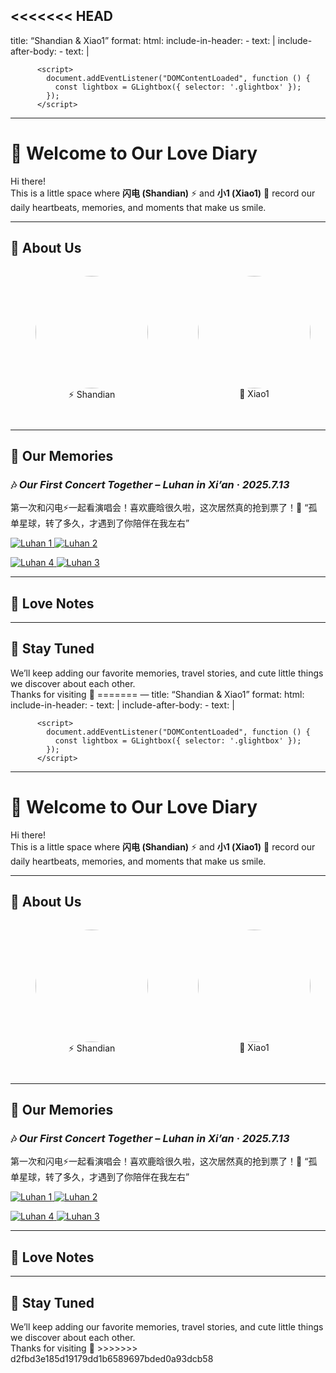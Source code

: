 <<<<<<< HEAD
---
title: "Shandian & Xiao1"
format:
  html:
    include-in-header: 
      - text: |
          <link rel="stylesheet" href="https://cdn.jsdelivr.net/npm/glightbox/dist/css/glightbox.min.css">
    include-after-body: 
      - text: |
          <script src="https://cdn.jsdelivr.net/npm/glightbox/dist/js/glightbox.min.js"></script>
          <script>
            document.addEventListener("DOMContentLoaded", function () {
              const lightbox = GLightbox({ selector: '.glightbox' });
            });
          </script>

---


# 🌟 Welcome to Our Love Diary

Hi there!  
This is a little space where **闪电 (Shandian)** ⚡ and **小1 (Xiao1)** 🌸 record our daily heartbeats, memories, and moments that make us smile.

---

## 🥰 About Us
<div style="display: flex; justify-content: space-around; margin-bottom: 2em;">
  <figure>
    <img src="images/Sky/SkySpark.jpg" width="180px" style="border-radius: 50%;" />
    <figcaption style="text-align: center;">⚡ Shandian</figcaption>
  </figure>

  <figure>
    <img src="images/Sky/Sky1.jpg" width="180px" style="border-radius: 50%;" />
    <figcaption style="text-align: center;">🌸 Xiao1</figcaption>
  </figure>
</div>

---

## 📸 Our Memories

### 🎶  *Our First Concert Together – Luhan in Xi’an · 2025.7.13*
第一次和闪电⚡一起看演唱会！喜欢鹿晗很久啦，这次居然真的抢到票了！🥳
“孤单星球，转了多久，才遇到了你陪伴在我左右”

<div class="image-row">
  <a href="images/Xi-an/luhan1.jpg" class="glightbox" data-gallery="memories">
    <img src="images/Xi-an/luhan1.jpg" alt="Luhan 1" class="horizon" />
  </a>
  <a href="images/Xi-an/luhan2.jpg" class="glightbox" data-gallery="memories">
    <img src="images/Xi-an/luhan2.jpg" alt="Luhan 2" class="vertical" />
  </a>
</div>

<div class="image-row">
  <a href="images/Xi-an/luhan4.jpg" class="glightbox" data-gallery="memories">
    <img src="images/Xi-an/luhan4.jpg" alt="Luhan 4" class="horizon" />
  </a>
  <a href="images/Xi-an/luhan3.jpg" class="glightbox" data-gallery="memories">
    <img src="images/Xi-an/luhan3.jpg" alt="Luhan 3" class="vertical" />
  </a>
</div>
---

## 💌 Love Notes

---

## 🚀 Stay Tuned

We’ll keep adding our favorite memories, travel stories, and cute little things we discover about each other.  
Thanks for visiting 💞
=======
---
title: "Shandian & Xiao1"
format:
  html:
    include-in-header: 
      - text: |
          <link rel="stylesheet" href="https://cdn.jsdelivr.net/npm/glightbox/dist/css/glightbox.min.css">
    include-after-body: 
      - text: |
          <script src="https://cdn.jsdelivr.net/npm/glightbox/dist/js/glightbox.min.js"></script>
          <script>
            document.addEventListener("DOMContentLoaded", function () {
              const lightbox = GLightbox({ selector: '.glightbox' });
            });
          </script>

---


# 🌟 Welcome to Our Love Diary

Hi there!  
This is a little space where **闪电 (Shandian)** ⚡ and **小1 (Xiao1)** 🌸 record our daily heartbeats, memories, and moments that make us smile.

---

## 🥰 About Us
<div style="display: flex; justify-content: space-around; margin-bottom: 2em;">
  <figure>
    <img src="images/Sky/SkySpark.jpg" width="180px" style="border-radius: 50%;" />
    <figcaption style="text-align: center;">⚡ Shandian</figcaption>
  </figure>

  <figure>
    <img src="images/Sky/Sky1.jpg" width="180px" style="border-radius: 50%;" />
    <figcaption style="text-align: center;">🌸 Xiao1</figcaption>
  </figure>
</div>

---

## 📸 Our Memories

### 🎶  *Our First Concert Together – Luhan in Xi’an · 2025.7.13*
第一次和闪电⚡一起看演唱会！喜欢鹿晗很久啦，这次居然真的抢到票了！🥳
“孤单星球，转了多久，才遇到了你陪伴在我左右”

<div class="image-row">
  <a href="images/Xi-an/luhan1.jpg" class="glightbox" data-gallery="memories">
    <img src="images/Xi-an/luhan1.jpg" alt="Luhan 1" class="horizon" />
  </a>
  <a href="images/Xi-an/luhan2.jpg" class="glightbox" data-gallery="memories">
    <img src="images/Xi-an/luhan2.jpg" alt="Luhan 2" class="vertical" />
  </a>
</div>

<div class="image-row">
  <a href="images/Xi-an/luhan4.jpg" class="glightbox" data-gallery="memories">
    <img src="images/Xi-an/luhan4.jpg" alt="Luhan 4" class="horizon" />
  </a>
  <a href="images/Xi-an/luhan3.jpg" class="glightbox" data-gallery="memories">
    <img src="images/Xi-an/luhan3.jpg" alt="Luhan 3" class="vertical" />
  </a>
</div>
---

## 💌 Love Notes

---

## 🚀 Stay Tuned

We’ll keep adding our favorite memories, travel stories, and cute little things we discover about each other.  
Thanks for visiting 💞
>>>>>>> d2fbd3e185d19179dd1b6589697bded0a93dcb58
